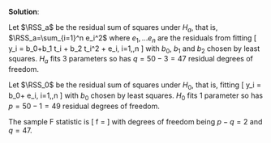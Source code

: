 
\color{blue}

**Solution**:

Let $\RSS_a$ be the residual sum of squares under $H_a$, that is, $\RSS_a=\sum_{i=1}^n e_i^2$ where $e_1,\dots e_n$ are the residuals from fitting
\[
y_i = b_0+b_1 t_i + b_2 t_i^2 + e_i, \quad i=1,\dots,n
\]
with $b_0$, $b_1$ and $b_2$ chosen by least squares. $H_a$ fits 3 parameters so has $q=50-3=47$ residual degrees of freedom.

Let $\RSS_0$ be the residual sum of squares under $H_0$, that is, fitting
\[
y_i = b_0+ e_i, \quad i=1,\dots,n
\]
with $b_0$ chosen by least squares. $H_0$ fits 1 parameter so has $p=50-1=49$ residual degrees of freedom.

The sample F statistic is
\[
f = \frac{(\RSS_0-\RSS_a)/(p-q)}{\RSS_a/q}
\]
with degrees of freedom being $p-q=2$  and $q=47$.


\grade{1 point explaining each of $\RSS_a$ and $\RSS_0$, either in words or as a formula. 1 point for the formula for the sample f statistic. 1 point for explaining the 2 and 47 in terms of residual degrees of freedom}

\color{black}




 